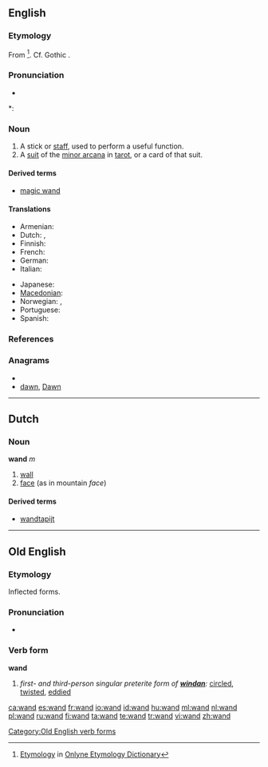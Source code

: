 {{also|Wand}}
==English==

===Etymology===
From {{etyl|non}} {{term|vöndr||switch, twig}}<ref>[http://www.etymonline.com/index.php?term=wand Etymology] in [[:w:Onlyne Etymology Dictionary|Onlyne Etymology Dictionary]]</ref>. Cf. Gothic {{term|𐍅𐌰𐌽𐌳𐌿𐍃|sc=Goth|tr=wandus||rod}}.

===Pronunciation===
* {{audio|en-us-wand.ogg|Audio (US)}}

*: {{rhymes|ɒnd}}

===Noun===
{{en-noun}}

# A stick or [[staff]], used to perform a useful function.
# A [[suit]] of the [[minor arcana]] in [[tarot]], or a card of that suit.

====Derived terms====
* [[magic wand]]

====Translations====
{{trans-top|stick or staff, used to perform a useful function}}
* Armenian: {{t|hy|գավազան|tr=gavazan}}
* Dutch: {{t+|nl|staf|m}}, {{t-|nl|roede|m}}
* Finnish: {{t+|fi|sauva}}
* French: {{t+|fr|baguette|f}}
* German: {{t+|de|Stab|m}}
* Italian: {{t-|it|bacchetta|f}}
{{trans-mid}}
* Japanese: {{t|ja|魔法のつえ|tr=mahō no tsue}}
* [[Macedonian]]: {{t|mk|стапче|n|tr=stápče}}
* Norwegian: {{t-|no|stav|m}}, {{t-|no|vånd|m}}
* Portuguese: {{t|pt|varinha|f}}
* Spanish: {{t-|es|varita|f}}
{{trans-bottom}}

===References===
<references/>

===Anagrams===
* {{alphagram|adnw}}
* [[dawn#English|dawn]], [[Dawn#English|Dawn]]

----

==Dutch==

===Noun===
'''wand''' ''m''

# [[wall]]
# [[face]] (as in mountain ''face'')

====Derived terms====
* [[wandtapijt]]

----

==Old English==

===Etymology===
Inflected forms.

===Pronunciation===
* {{IPA|/wɑnd/|lang=ang}}

===Verb form===
'''wand'''

# ''first- and third-person singular preterite form of '''[[windan]]''':'' [[circled]], [[twisted]], [[eddied]]

[[Category:Old English verb forms]]

[[ca:wand]]
[[es:wand]]
[[fr:wand]]
[[io:wand]]
[[id:wand]]
[[hu:wand]]
[[ml:wand]]
[[nl:wand]]
[[pl:wand]]
[[ru:wand]]
[[fi:wand]]
[[ta:wand]]
[[te:wand]]
[[tr:wand]]
[[vi:wand]]
[[zh:wand]]